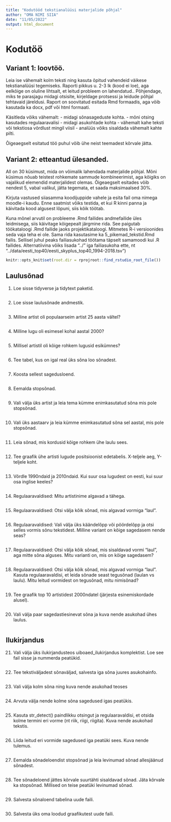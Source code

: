 ```yaml
---
title: "Kodutööd tekstianalüüsi materjalide põhjal"
author: "OMA NIMI SIIA"
date: "11/05/2022"
output: html_document
---
```


# Kodutöö

## Variant 1: loovtöö.

Leia ise vähemalt kolm teksti ning kasuta õpitud vahendeid väikese tekstianalüüsi tegemiseks. Raporti pikkus u. 2-3 lk (kood ei loe), aga eelkõige on oluline lihtsalt, et leitud probleem on lahendatud.. Põhjendage, miks te parasjagu midagi otsisite, kirjeldage protsessi ja leidude põhjal tehtavaid järeldusi. Raport on soovitatud esitada Rmd formaadis, aga võib kasutada ka docx, pdf või html formaati.

Käsitleda võiks vähemalt:
- midagi sõnasageduste kohta.
- mõni otsing kasutades regulaaravalisi
- midagi asukohtade kohta
- vähemalt kahe teksti või tekstiosa võrdlust mingil viisil
- analüüs võiks sisaldada vähemalt kahte pilti.

Õigeaegselt esitatud töö puhul võib ühe neist teemadest kõrvale jätta.

## Variant 2: etteantud ülesanded.

All on 30 küsimust, mida on võimalik lahendada materjalide põhjal. Mõni küsimus nõuab teistest rohkemate sammude kombineerimist, aga kõigiks on vajalikud elemendid materjalidest olemas. Õigeaegselt esitades võib nendest 5, vabal valikul, jätta tegemata, et saada maksimaalsed 30%. 

Kirjuta vastused siiasamma koodijuppide vahele ja esita fail oma nimega moodle-i kaudu. Enne saatmist võiks testida, et kui R kinni panna ja käivitada kood algusest lõpuni, siis kõik töötab.

Kuna mõnel arvutil on probleeme .Rmd failides andmefailide üles leidmisega, siis käivitage kõigepealt järgmine rida. See paigutab töökataloogi .Rmd failide jaoks projektikataloogi. Mitmetes R-i versioonides seda vaja teha ei ole. Sama rida kasutasime ka 5_pikemad_tekstid.Rmd failis. Sellisel juhul peaks failiasukohad töötama täpselt samamoodi kui .R failides. Alternatiivina võiks lisada "../" iga failiasukoha ette, nt "../data/eesti_top40/eesti_skyplus_top40_1994-2018.tsv")

```r
knitr::opts_knit$set(root.dir = rprojroot::find_rstudio_root_file())
```


## Laulusõnad

1. Loe sisse tidyverse ja tidytext paketid.

```r




```

2. Loe sisse laulusõnade andmestik.

```r




```

3. Milline artist oli populaarseim artist 25 aasta vältel?

```r




```

4. Milline lugu oli esimesel kohal aastal 2000?

```r




```

5. Millisel artistil oli kõige rohkem lugusid esikümnes?

```r




```

6. Tee tabel, kus on igal real üks sõna loo sõnadest.

```r




```

7. Koosta sellest sagedusloend.

```r




```

8. Eemalda stopsõnad.

```r




```

9. Vali välja üks artist ja leia tema kümme enimkasutatud sõna mis pole stopsõnad.

```r




```

10. Vali üks aastaarv ja leia kümme enimkasutatud sõna sel aastal, mis pole stopsõnad.

```r




```

11. Leia sõnad, mis kordusid kõige rohkem ühe laulu sees.

```r




```


12. Tee graafik ühe artisti lugude positsioonist edetabelis. X-teljele aeg, Y-teljele koht.

```r




```

13. Võrdle 1990ndaid ja 2010ndaid. Kui suur osa lugudest on eesti, kui suur osa inglise keeles?

```r




```

14. Regulaaravaldised: Mitu artistinime algavad a tähega.

```r




```


15. Regulaaravaldised: Otsi välja kõik sõnad, mis algavad vormiga "laul". 

```r




```

16. Regulaaravaldised: Vali välja üks käändelõpp või pöördelõpp ja otsi selles vormis sõnu tekstidest. Milline variant on kõige sagedasem nende seas?

```r




```


17. Regulaaravaldised: Otsi välja kõik sõnad, mis sisaldavad vormi "laul", aga mitte sõna alguses. Mitu varianti on, mis on kõige sagedasem?

```r




```


18. Regulaaravaldised: Otsi välja kõik sõnad, mis algavad vormiga "laul". Kasuta regulaaravaldisi, et leida sõnade seast tegusõnad (laulan vs laulu). Mitu leitud vormidest on tegusõnad, mitu nimisõnad?

```r




```

19. Tee graafik top 10 artistidest 2000ndatel (järjesta esinemiskordade alusel).

```r




```

20. Vali välja paar sagedastiesinevat sõna ja kuva nende asukohad ühes laulus.

```r




```

## Ilukirjandus

21. Vali välja üks ilukirjandusteos uiboaed_ilukirjandus komplektist. Loe see fail sisse ja nummerda peatükid.

```r




```

22. Tee tekstiväljadest sõnaväljad, salvesta iga sõna juures asukohainfo.

```r




```

23. Vali välja kolm sõna ning kuva nende asukohad teoses

```r




```

24. Arvuta välja nende kolme sõna sagedused igas peatükis.

```r




```

25. Kasuta str_detect() paindlikku otsingut ja regulaaravaldisi, et otsida kolme termini eri vorme (nt riik, riigi, riigita). Kuva nende asukohad tekstis.

```r




```

26. Liida leitud eri vormide sagedused iga peatüki sees. Kuva nende tulemus.

```r




```

27. Eemalda sõnadeloendist stopsõnad ja leia levinumad sõnad allesjäänud sõnadest.

```r




```

28. Tee sõnadeloend jättes kõrvale suurtähti sisaldavad sõnad. Jäta kõrvale ka stopsõnad. Millised on teise peatüki levinumad sõnad.

```r




```

29. Salvesta sõnaloend tabelina uude faili.

```r




```

30. Salvesta üks oma loodud graafikutest uude faili.


```r




```


